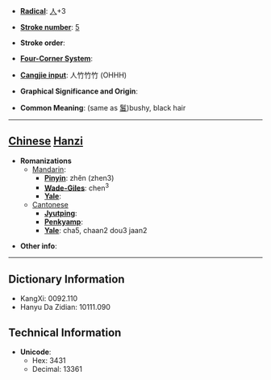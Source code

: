 * '''[[Wiktionary:Chinese radical index| Radical]]''': [[Wiktionary:Chinese radical index 人|人]]+3

* '''[[Wiktionary:Chinese total strokes index|Stroke number]]''': [[Wiktionary:Chinese total strokes index 5|5]]

* '''Stroke order''': 

* '''[[Wiktionary:Chinese four corner index|Four-Corner System]]''': 

* '''[[Wiktionary:Chinese Cangjie index|Cangjie input]]''': 人竹竹竹 (OHHH)

* '''Graphical Significance and Origin''': 

* '''Common Meaning''': (same as [[鬒]])bushy, black hair

----

== [[Chinese]] [[Hanzi]] ==

* '''Romanizations'''
** [[Mandarin]]:
*** '''[[Pinyin]]''': zhěn (zhen3)
*** '''[[Wade-Giles]]''': chen<sup>3</sup>
*** '''[[Yale]]''': 
**[[Cantonese]]
***'''[[Jyutping]]''':
***'''[[Penkyamp]]''': 
***'''[[Yale]]''': cha5, chaan2 dou3 jaan2

* '''Other info''': 

----

== Dictionary Information ==

* KangXi: 0092.110
* Hanyu Da Zidian: 10111.090

== Technical Information ==

* '''Unicode''':
** Hex: 3431
** Decimal: 13361